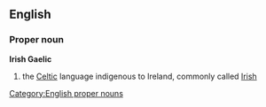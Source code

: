 ==English==
===Proper noun===
'''Irish Gaelic'''
#the [[Celtic]] language indigenous to Ireland, commonly called [[Irish]]

[[Category:English proper nouns]]